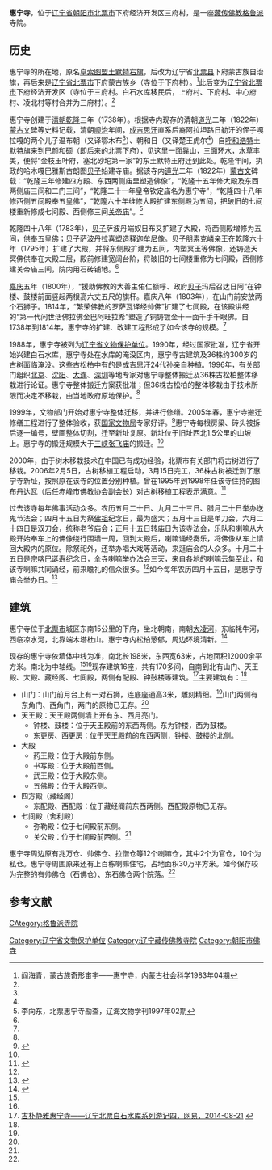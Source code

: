 {{Infobox Tibetan Buddhist monastery
|name = 惠宁寺
|image = 
|image size = 250px
|alt = 
|caption = 
|t=
|w=
|to = 
|ipa={{IPA|}}
|z=
|thdl=
|e=
|tc=惠寧寺
|s=惠宁寺
|p=
|m=
|k=
|pushpin_map = 
|latd =  | latm =  | lats =  | latNS = 
|longd=  | longm= | longs =| longEW = 
|iso_region = 
|map_caption = 
|mapsize = 
|location_country = 中国
|location = {{CHN}}[[辽宁省|辽宁省]][[朝阳市|朝阳市]][[北票市|北票市]]
|coordinates_display =
|founded_by = 
|date_founded =
|date_renovated =
|sect = [[格鲁派|格鲁派]]
|mather =
|children =
|dedicated_to = 
|tulku =
|head_lama = 
|head_mgh =
|no._of_monks = 
|architecture = 
|festivals =
|footnotes = 
}}
{{文物保护单位
| 级别 = 省级
| 省区市 = 辽宁省
| 名称 = 惠宁寺
| 图片 = 
| 编号 = 4-38
| 分类 = 古建筑
| 时代 = [[清|清]]
| 所在 = [[北票市|北票市]]
| 登录 = 1988年12月20日
}}

'''惠宁寺'''，位于[[辽宁省|辽宁省]][[朝阳市|朝阳市]][[北票市|北票市]]下府经济开发区三府村，是一座[[藏传佛教|藏传佛教]][[格鲁派|格鲁派]]寺院。

==历史==
惠宁寺的所在地，原名[[卓索图盟|卓索图盟]][[土默特右旗|土默特右旗]]，后改为辽宁省[[北票县|北票县]]下府蒙古族自治旗，再后来是[[辽宁省|辽宁省]][[北票市|北票市]]下府蒙古族乡（寺位于下府村）。<ref>阎海青，蒙古族奇形宙宇——惠宁寺，内蒙古社会科学1983年04期</ref>此后变为[[辽宁省|辽宁省]][[北票市|北票市]]下府经济开发区（寺位于三府村。白石水库移民后，上府村、下府村、中心府村、凌北村等村合并为三府村）。<ref name=fjzx/>

惠宁寺创建于[[清朝|清朝]][[乾隆|乾隆]]三年（1738年）。根据寺内现存的清朝[[道光|道光]]二年（1822年）[[蒙古文|蒙古文]]碑等史料记载，清朝[[顺治|顺治]]年间，[[成吉思汗|成吉思汗]]直系后裔阿拉坦路日勒汗的侄子嘎拉嘎的两个儿子温布朝（又译鄂木布<ref name=liang/>）、朝和日（又译楚王虎尔<ref name=liang/>）自[[呼和浩特|呼和浩特]]土默特旗来到巴颜和硕（即后来的[[北票|北票]]下府），见这里一面靠山，三面环水，水草丰美，便将“金枝玉叶府，塞北砂坨第一家”的东土默特王府迁到此处。乾隆年间，执政的哈木嘎巴雅斯古朗图[[贝子|贝子]]始建寺庙。据该寺内[[道光|道光]]二年（1822年）[[蒙古文|蒙古文]]碑载：“乾隆三年修建四方殿、东西两侧庙里塑造佛像”，“乾隆十五年修大殿及东西两侧庙三间和二门三间”，“乾隆二十一年皇帝钦定庙名为惠宁寺”，“乾隆四十八年修西侧五间殿奉五皇佛”，“乾隆六十年维修大殿扩建东侧殿为五间，把破旧的七间楼重新修成七间殿、西侧修三间[[关帝庙|关帝庙]]”。<ref name=lxd>李向东，北票惠宁寺勘查，辽海文物学刊1997年02期</ref>

乾隆四十八年（1783年），[[贝子|贝子]]萨波丹端奴日布又扩建了大殿，将西侧殿增修为五间，供奉五皇佛；贝子萨波丹拉喜塑造[[释迦牟尼|释迦牟尼]]像。贝子朋素克嶙亲王在乾隆六十年（1795年）扩建了大殿，并将东侧殿扩建为五间，内塑冥王等佛像，还铸造天冥佛供奉在大殿二层，殿前修建宽阔台阶，将破旧的七间楼重修为七间殿，西侧修建关帝庙三间，院内用石砖铺地。<ref name=liang/>

[[嘉庆|嘉庆]]五年（1800年），“援助佛教的大善主佑仁额呼、政府[[贝子|贝子]]玛后召达日阿”在钟楼、鼓楼前面竖起两根高六丈五尺的旗杆。嘉庆八年（1803年），在山门前安放两个石狮子。1814年，“繁荣佛教的罗萨瓦译经帅佛”扩建了七间殿，在该殿讲经的“第一代问世活佛拉佛金巴阿旺拉希”塑造了铜铸镀金十一面千手千眼佛。自1738年到1814年，惠宁寺的扩建、改建工程形成了如今该寺的规模。<ref name=liang/>

1988年，惠宁寺被列为[[辽宁省文物保护单位|辽宁省文物保护单位]]。1990年，经过国家批准，辽宁省开始兴建白石水库，惠宁寺处在水库的淹没区内，惠宁寺古建筑及36株约300岁的古树面临淹没。这些古松柏中有的是成吉思汗24代孙亲自种植。1996年，有关部门组织[[北京|北京]]、[[沈阳|沈阳]]、[[大连|大连]]、[[深圳|深圳]]等地专家对惠宁寺整体搬迁及36株古松柏整体移栽进行论证。惠宁寺整体搬迁方案获批准；但36株古松柏的整体移栽由于技术所限而决定不移栽，由当地政府原地保护。<ref name=fjzx/>

1999年，文物部门开始对惠宁寺整体迁移，并进行修缮。2005年春，惠宁寺搬迁修缮工程进行了整体验收，获[[国家文物局|国家文物局]]专家好评。<ref name=liang>{{Cite web |url=http://www.foyuan.net/article-130349-1.html |title=梁桐，惠宁寺迁移工程修缮特点，文物春秋2007年06期 |access-date=2015-01-04 |archive-date=2016-03-04 |archive-url=https://web.archive.org/web/20160304141811/http://www.foyuan.net/article-130349-1.html |dead-url=no }}</ref>惠宁寺每根房梁、砖头被拆后逐一编号，壁画整体切割，迁至新址复原。新址位于旧址西北1.5公里的山坡上。惠宁寺的搬迁规模大于[[長江三峽|三峡]][[张飞庙|张飞庙]]的搬迁。<ref name=fjzx/>

2000年，由于树木移栽技术在中国已有成功经验，北票市有关部门将古树进行了移栽。2006年2月5日，古树移植工程启动，3月15日完工，36株古树被迁到了惠宁寺新址，按照原在该寺的位置分别种植。曾在1995年到1998年任该寺住持的图布丹达瓦（后任赤峰市佛教协会副会长）对古树移植工程表示满意。<ref name=fjzx>{{Cite web |url=http://www.fjnet.com/whys/whysnr/200606/t20060629_31311.htm |title=辽宁朝阳惠宁寺整体迁移复员，佛教在线，2006-06-29 |access-date=2015-01-04 |archive-date=2015-09-24 |archive-url=https://web.archive.org/web/20150924013610/http://www.fjnet.com/whys/whysnr/200606/t20060629_31311.htm |dead-url=no }}</ref>

过去该寺每年佛事活动众多。农历五月二十日、九月二十三日、腊月二十日举办送鬼节法会；四月十五日为祭[[佛祖|佛祖]]纪念日，最为盛大；五月十三日是单刀会，六月二十四日是双刀会，统称老爷庙会；正月十五日转庙日为该寺法会，乐队和喇嘛从大殿开始奉车上的佛像绕行围墙一周，回到大殿后，喇嘛诵经奏乐，将佛像从车上请回大殿内的原位。除祭祀外，还举办唱大戏等活动，来逛庙会的人众多。十月二十五日是[[宗喀巴|宗喀巴]]诞寿纪念日，全寺喇嘛举办法会三天，来自各地的喇嘛云集至此，和该寺喇嘛共同诵经，前来瞻礼的信众很多。<ref name=liang/>如今每年农历四月十五日，是惠宁寺庙会举办日。<ref>{{Cite web |url=http://www.bpxww.com/83037368709283840/20110518/2457744.shtml |title=下府经济开发区庙会安保工作圆满完成，北票新闻网，2011-05-18 |access-date=2015-01-04 |archive-date=2016-03-04 |archive-url=https://web.archive.org/web/20160304132303/http://www.bpxww.com/83037368709283840/20110518/2457744.shtml |dead-url=no }}</ref>

==建筑==
惠宁寺位于[[北票市|北票市]]城区东南15公里的下府，坐北朝南，南朝[[大凌河|大凌河]]，东临牦牛河，西临凉水河，北靠端木塔杜山。惠宁寺内松柏葱郁，周边环境清新。<ref>{{Cite web |url=http://www.bpxww.com/83039559125827584/20101115/2377578.shtml |title=惠宁寺，北票新闻网，2010-11-15 |access-date=2015-01-04 |archive-date=2015-09-23 |archive-url=https://web.archive.org/web/20150923194140/http://www.bpxww.com/83039559125827584/20101115/2377578.shtml |dead-url=no }}</ref>

现存的惠宁寺依墙体中线为准，南北长198米，东西宽63米，占地面积12000余平方米。南北为中轴线。<ref name=lxd/><ref name=liang/>现存建筑16座，共有170多间，自南到北有山门、天王殿、大殿、藏经阁、七间殿，两侧有配殿、钟鼓楼等建筑。<ref name=wangyi>[http://j.news.163.com/docs/10/2014082108/A45JLRG09001LRG1.html 古朴静雅惠宁寺——辽宁北票白石水库系列游记四，网易，2014-08-21] {{webarchive|url=https://web.archive.org/web/20150104183510/http://j.news.163.com/docs/10/2014082108/A45JLRG09001LRG1.html |date=2015-01-04 }}</ref>主要建筑有：<ref name=liang/>
*山门：山门前月台上有一对石狮，连底座通高3米，雕刻精细。<ref name=wangyi/>山门两侧有东角门、西角门，两门的原物已无存。<ref name=liang/>
*天王殿：天王殿两侧墙上开有东、西月亮门。
**钟楼、鼓楼：位于天王殿前的东西两侧。东为钟楼，西为鼓楼。
**东更房、西更房：位于天王殿前的东西两侧，钟楼、鼓楼的北侧。
*大殿
**药王殿：位于大殿前东侧。
**书写殿：位于大殿前西侧。
**武王殿：位于大殿东侧。
**五佛殿：位于大殿西侧。
*四方殿（藏经阁）
**东配殿、西配殿：位于藏经阁前东西两侧。西配殿原物已无存。
*七间殿（舍利殿）
**弥勒殿：位于七间殿前东侧。
**关公殿：位于七间殿前西侧。<ref name=liang/>

惠宁寺周边原有兆万仓、帅佛仓、拉僧仓等12个喇嘛仓，其中2个为官仓，10个为私仓。惠宁寺周围原来还有上百栋喇嘛住宅，占地面积30万平方米。如今保存较为完整的有帅佛仓（石佛仓）、东石佛仓两个院落。<ref name=liang/>

==参考文献==
{{reflist}}

[[Category:辽宁省文物保护单位|Category:辽宁省文物保护单位]]
[[Category:辽宁藏传佛教寺院|Category:辽宁藏传佛教寺院]]
[[Category:朝阳市佛寺|Category:朝阳市佛寺]]
[[CAtegory:格鲁派寺院|CAtegory:格鲁派寺院]]
